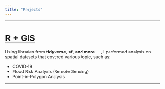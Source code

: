 ```yaml
---
title: "Projects"
---
```


***

# [R + GIS](https://geog176a.justinsingh.me/geog176a)
Using libraries from **tidyverse**, **sf**, **and more. . .**, I performed
analysis on spatial datasets that covered various topic, such as:

- COVID-19
- Flood Risk Analysis (Remote Sensing)
- Point-in-Polygon Analysis

***